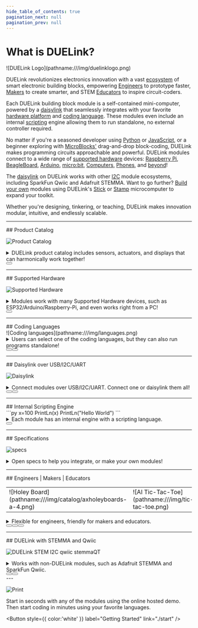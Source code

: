 ```yaml
---
hide_table_of_contents: true
pagination_next: null
pagination_prev: null
---
```


# What is DUELink?

<div style={{ textAlign: 'center'}}>
![DUELink Logo](pathname:///img/duelinklogo.png)
</div>

DUELink revolutionizes electronics innovation with a vast [ecosystem](./catalog/intro) of smart electronic building blocks, empowering [Engineers](./engineers) to prototype faster, [Makers](./makers) to create smarter, and STEM [Educators](./educators) to inspire circuit-coders.

Each DUELink building block module is a self-contained mini-computer, powered by a [daisylink](./engine/daisylink) that seamlessly integrates with your favorite [hardware platform](./hw/intro) and [coding language](./language/intro). These modules even include an internal [scripting](./engine/scripting) engine allowing them to run standalone, no external controller required.

No matter if you're a seasoned developer using [Python](./language/python) or [JavaScript](./language/javascript), or a beginner exploring with [MicroBlocks'](./language/microblocks) drag-and-drop block-coding, DUELink makes programming circuits approachable and powerful. DUELink modules connect to a wide range of [supported hardware](./hw/intro) devices: [Raspberry Pi](./hw/raspberry-pi), [BeagleBoard](./hw/beagleboard), [Arduino](./hw/arduino), [micro:bit](./hw/microbit), [Computers](./hw/pc-laptop), [Phones](./hw/phone-tablet), and [beyond](./hw/beyond)!

The [daisylink](./engine/daisylink) on DUELink works with other [I2C](./interface/i2c) module ecosystems, including SparkFun Qwiic and Adafruit STEMMA. Want to go further? [Build your own](./catalog/third-party) modules using DUELink's [Stick](./products/mcstick-a) or [Stamp](./products//mcstamp-b.mdx) microcomputer to expand your toolkit.

Whether you're designing, tinkering, or teaching, DUELink makes innovation modular, intuitive, and endlessly scalable.

---

<div style={{ textAlign: 'center'}}>
## Product Catalog
</div>

![Product Catalog](pathname:///img/duelink-modules.png)

<details>
  <summary>DUELink product catalog includes sensors, actuators, and displays that can harmonically work together!</summary>

We are just getting started and there is already a [catalog](./catalog/intro) with 100s of modules available. We dream of a day where there is a DUELink module for every single technology and need. We are not doing it alone! [Third-party modules](./catalog/third-party) are encouraged. We have open [Specifications](./specs) to help you make your own. 

If you do not want to deal with tiny chip soldering, we have a very tiny module for you called [Stick](./products/mcstick-a). Another one is [Stamp](./products//mcstamp-b.mdx), which is the size of, you guessed it, a stamp!


</details>

<div style={{ textAlign: 'center'}}><Button
  style={{ color:'white' }}
  label="Product Catalog"
  link="./catalog/intro"
/></div>

---

<div style={{ textAlign: 'center'}}>
## Supported Hardware
</div>

![Supported Hardware](pathname:///img/supported-hardware-jst.png)

<details>
  <summary>Modules work with many Supported Hardware devices, such as ESP32/Arduino/Raspberry-Pi, and even works right from a PC!</summary>

Go ahead and "link" your favorite board to one, or a hundred, of the DUELink modules. We have covered many [supported hardware](./hw/intro) options, such as:  [PC](./hw/pc-laptop), [phone](./hw/phone-tablet), [Raspberry Pi](./hw/raspberry-pi), [Arduino](./hw/arduino), and [beyond](./hw/beyond).

</details>

<div style={{ textAlign: 'center'}}><Button
  style={{ color:'white' }}
  label="Supported Hardware"
  link="./hw/intro"
/></div>

---

<div style={{ textAlign: 'center'}}>
## Coding Languages
</div>
![Coding languages](pathname:///img/languages.png)

<details>
  <summary>Users can select one of the coding languages, but they can also run programs standalone!</summary>

We support top [languages](./language/intro), including [Python](./language/python) and [JavaScript](./language/javascript), to control your favorite [hardware](./hw/intro). However, we go beyond that and let you run modules [standalone](./language/standalone) using [Arduino](./hw/arduino), [MicroBlocks](./language/microblocks), and the internal [Scripting Language](./engine/scripting).

If [Excel](./language/excel) can control a sensor, then anything can!

</details>

<div style={{ textAlign: 'center'}}><Button
  style={{ color:'white', margin: "10px" }}
  label="Coding Languages"
  link="./language/intro"
/>
<Button
  style={{ color:'white', margin: "10px" }}
  label="Standalone"
  link="./language/standalone"
/>
</div>

---

<div style={{ textAlign: 'center'}}>
## Daisylink over USB/I2C/UART
</div>

![Daisylink](pathname:///img/daisylink.png)

<details>
  <summary>Connect modules over USB/I2C/UART. Connect one or daisylink them all!</summary>

Every single DUELink module supports [multiple interfaces](./interface/intro), including [USB](./interface/usb), [Serial UART](./interface/uart), and [I2C](./interface/i2c). But then, each module has a [Downlink](./interface/downlink) connection allowing you to [Daisylink](./engine/daisylink) hundreds of modules.


</details>

<div style={{ textAlign: 'center'}}><Button
  style={{ color:'white', margin: "10px" }}
  label="Interfaces"
  link="./interface/intro"
/>
<Button
  style={{ color:'white', margin: "10px" }}
  label="Daisylink"
  link="./engine/daisylink"
/>
</div>

---

<div style={{ textAlign: 'center'}}>
## Internal Scripting Engine
</div>

<div style={{ textAlign: 'center'}}>
```py
x=100
PrintLn(x)
PrintLn("Hello World")
```
</div>

<details>
  <summary>Each module has an internal engine with a scripting language.</summary>


The DUELink [engine](./engine/intro) is very powerful for its size! It lives on every single module and includes a [Scripting Language](./engine/scripting)
with an extensive [Standard Library](./engine/stdlib) and support for [Graphics](./engine/graphics), [File System](./engine/filesystem), and far beyond!

Each module is a mini-computer allowing it to run [standalone](./language/standalone) using its [Scripting Engine](./engine/scripting). This engine can also be commanded using your favorite [hardware](./hw/intro), such as [Raspberry Pi](./hw/raspberry-pi) or [Micro:bit](./hw/microbit) or even control the modules from a [PC](./hw/pc-laptop). 

Still not satisfied? Load the module with [MicroBlocks](./language/microblocks) and use an easy block coding interface, or use [Arduino](./hw/arduino) and take advantage of massive community resources.

</details>

<div style={{ textAlign: 'center'}}><Button
  style={{ color:'white' }}
  label="Internal Engine"
  link="./engine/intro"
/></div>

---

<div style={{ textAlign: 'center'}}>
## Specifications
</div>

![specs](pathname:///img/duelink-hole-specs.png)


<details>
  <summary>Open specs to help you integrate, or make your own modules!</summary>

DUELink [specifications](./specs) are available to help you in making [your own modules](./catalog/third-party). For 3D-printed and laser-cut enclosures, a universal rule is in how holes are added to each module. This allows for universal mounting, like with the available [Holey boards](./products/axholey). We even give you some [mounting hardware](./products/axmnt) options!


<div style={{ textAlign: 'center'}}><Button
  style={{ color:'white' }}
  label="Specifications"
  link="./specs"
/></div>

</details>

---

<div style={{ textAlign: 'center'}}>
## Engineers | Makers | Educators
</div>

<table>
<td width='50%'>
    ![Holey Board](pathname:///img/catalog/axholeyboards-a-4.png)
</td>
<td width='50%'>
    ![AI Tic-Tac-Toe](pathname:///img/tic-tac-toe.png)
</td>
</table>

<details>
  <summary>Flexible for engineers, friendly for makers and educators.</summary>

DUELink is designed by commercial [engineers](./engineers) who understand the need for rapid prototyping. The user-friendly system is designed to work for [makers](./makers) of every level. Some of the options are STEM-tailored to suit [educators](./educators).

</details>

<div style={{ textAlign: 'center'}}><Button
  style={{ color:'white', margin: "10px" }}
  label="Engineers"
  link="./engineers"
/>
<Button
  style={{ color:'white', margin: "10px" }}
  label="Makers"
  link="./makers"
/>
<Button
  style={{ color:'white', margin: "10px" }}
  label="Educators"
  link="./educators"
/>
</div>

---

<div style={{ textAlign: 'center'}}>
## DUELink with STEMMA and Qwiic
</div>

![DUELink STEM I2C qwiic stemmaQT](pathname:///img/qwiic-stemma-i2c.png)


<details>
  <summary>Works with non-DUELink modules, such as Adafruit STEMMA and SparkFun Qwiic.</summary>

Microcomputers that use JST connectors, like Adafruit STEMMA QT or Sparkfun Qwiic, work directly with DUELink modules using [I2C](./interface/i2c) interface. Similarly, systems like Seeed Studio Grove will work, but you will need an adapter cable due to the different connector size.

Similarly, non-DUELink sensors and actuators can connect to a DUELink [downlink](./interface/downlink) connector. 
</details>

<div style={{ textAlign: 'center'}}><Button
  style={{ color:'white', margin: "10px" }}
  label="Downlink I2C Mode"
  link="./interface/downlink"
/>
<Button
  style={{ color:'white', margin: "10px" }}
  label="Modules over I2C"
  link="./interface/i2c"
/>
</div>
---
<div style={{ textAlign: 'center'}}>

![Print](pathname:///img/getting-started.png)

Start in seconds with any of the modules using the online hosted demo. Then start coding in minutes using your favorite languages.

<Button
  style={{ color:'white' }}
  label="Getting Started"
  link="./start"
/></div>
